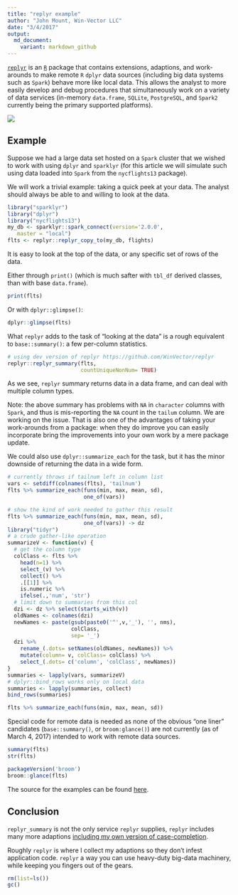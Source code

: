 ```yaml
---
title: "replyr example"
author: "John Mount, Win-Vector LLC"
date: "3/4/2017"
output:
  md_document:
    variant: markdown_github
---
```


[`replyr`](https://github.com/WinVector/replyr) is an [`R`](https://cran.r-project.org) package
that contains extensions, adaptions, and work-arounds to make remote `R` `dplyr` data sources (including
big data systems such as `Spark`) behave more like local data.  This allows the analyst to more easily develop
and debug procedures that simultaneously work on a variety of data services (in-memory `data.frame`, 
`SQLite`, `PostgreSQL`, and `Spark2` currently being the primary supported platforms).

![](replyrs.png)

## Example

Suppose we had a large data set hosted on a `Spark` cluster that we wished to work 
with using `dplyr` and `sparklyr` (for this article we will simulate such using data loaded into `Spark` from
the `nycflights13` package).

We will work a trivial example: taking a quick peek at your data.
The analyst should always be able to and willing to look at the data.

```r
library("sparklyr")
library("dplyr")
library("nycflights13")
my_db <- sparklyr::spark_connect(version='2.0.0', 
   master = "local")
flts <- replyr::replyr_copy_to(my_db, flights)
```


It is easy to look at the top of the data, or any specific set of rows
of the data.

Either through `print()` (which is much safter with `tbl_df` derived classes, than with base
`data.frame`).

```r
print(flts)
```

Or with `dplyr::glimpse()`:

```r
dplyr::glimpse(flts)
```

What `replyr` adds to the task of "looking at the data" is a rough 
equivalent to `base::summary()`: a few per-column statistics.

```r
# using dev version of replyr https://github.com/WinVector/replyr
replyr::replyr_summary(flts, 
                       countUniqueNonNum= TRUE)
```

As we see, `replyr` summary returns data in a data frame, and can deal with multiple column types.

Note: the above summary has problems with `NA` in `character` columns with `Spark`, and thus is mis-reporting the `NA` count in the `tailum` column.  We are working on the issue. That is also one of the advantages of taking your work-arounds from a package: when they do improve you can easily incorporate bring the improvements into your own work by a mere package update.

We could also use `dplyr::summarize_each` for the task, but it has the minor downside of returning
the data in a wide form.

```r
# currently throws if tailnum left in column list 
vars <- setdiff(colnames(flts), 'tailnum')
flts %>% summarize_each(funs(min, max, mean, sd), 
                        one_of(vars))
```

```r
# show the kind of work needed to gather this result
flts %>% summarize_each(funs(min, max, mean, sd), 
                        one_of(vars)) -> dz
library("tidyr")
# a crude gather-like operation
summarizeV <- function(v) {
  # get the column type
  colClass <- flts %>% 
    head(n=1) %>% 
    select_(v) %>% 
    collect() %>% 
    .[[1]] %>% 
    is.numeric %>%
    ifelse(.,'num', 'str')
  # limit down to summaries from this col
  dzi <- dz %>% select(starts_with(v))
  oldNames <- colnames(dzi)
  newNames <- paste(gsub(paste0('^',v,'_'), '', nms),
                    colClass, 
                    sep= '_')
  dzi %>% 
    rename_(.dots= setNames(oldNames, newNames)) %>%
    mutate(column= v, colClass= colClass) %>%
    select_(.dots= c('column', 'colClass', newNames))
}
summaries <- lapply(vars, summarizeV)
# dplyr::bind_rows works only on local data
summaries <- lapply(summaries, collect)
bind_rows(summaries)
```

```r
flts %>% summarize_each(funs(min, max, mean, sd))
```

Special code for remote data is needed as none of the obvious "one liner" candidates (`base::summary()`,
 or `broom:glance()`) are not currently (as of March 4, 2017) intended to work
with remote data sources. 

```r
summary(flts)
str(flts)

packageVersion('broom')
broom::glance(flts)
```

The source for the examples can be found [here](https://github.com/WinVector/Examples/blob/master/replyr/example.Rmd).

## Conclusion

`replyr_summary` is not the only service `replyr` supplies, `replyr` includes many more
adaptions [including my own version of case-completion](http://www.win-vector.com/blog/2017/02/the-zero-bug/).

Roughly `replyr` is where I collect my adaptions so they don't infest application code.  `replyr`
a way you can use heavy-duty big-data machinery, while keeping you fingers out of the gears.

```r
rm(list=ls())
gc()
```
